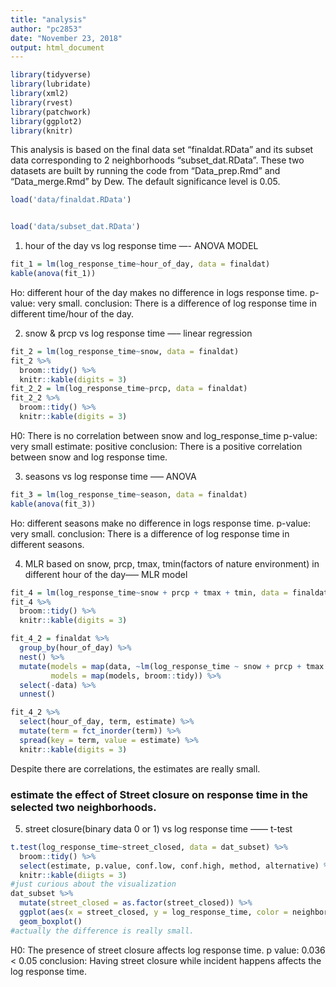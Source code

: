 ```yaml
---
title: "analysis"
author: "pc2853"
date: "November 23, 2018"
output: html_document
---
```


```r
library(tidyverse)
library(lubridate)
library(xml2)
library(rvest)
library(patchwork)
library(ggplot2)
library(knitr)
```

This analysis is based on the final data set "finaldat.RData" and its subset data corresponding to 2 neighborhoods "subset_dat.RData". These two datasets are built by running the code from "Data_prep.Rmd" and "Data_merge.Rmd" by Dew. The default significance level is 0.05.

```r
load('data/finaldat.RData')


load('data/subset_dat.RData')


```

1. hour of the day vs log response time ---- ANOVA MODEL

```r
fit_1 = lm(log_response_time~hour_of_day, data = finaldat)
kable(anova(fit_1))
```

Ho: different hour of the day makes no difference in logs response time.
p-value: very small.
conclusion: There is a difference of log response time in different time/hour of the day.

2. snow & prcp vs log response time ----- linear regression
```r
fit_2 = lm(log_response_time~snow, data = finaldat)
fit_2 %>% 
  broom::tidy() %>% 
  knitr::kable(digits = 3)
fit_2_2 = lm(log_response_time~prcp, data = finaldat)
fit_2_2 %>% 
  broom::tidy() %>% 
  knitr::kable(digits = 3)

```


H0: There is no correlation between snow and log_response_time
p-value: very small
estimate: positive
conclusion: There is a positive correlation between snow and log response time. 

3. seasons vs log response time ----- ANOVA
```r
fit_3 = lm(log_response_time~season, data = finaldat)
kable(anova(fit_3))
```

Ho: different seasons make no difference in logs response time.
p-value: very small.
conclusion: There is a difference of log response time in different seasons.

4. MLR based on snow, prcp, tmax, tmin(factors of nature environment) in different hour of the day----- MLR model
```r
fit_4 = lm(log_response_time~snow + prcp + tmax + tmin, data = finaldat)
fit_4 %>% 
  broom::tidy() %>% 
  knitr::kable(digits = 3)

fit_4_2 = finaldat %>% 
  group_by(hour_of_day) %>% 
  nest() %>% 
  mutate(models = map(data, ~lm(log_response_time ~ snow + prcp + tmax + tmin, data = .x)),
         models = map(models, broom::tidy)) %>% 
  select(-data) %>% 
  unnest()

fit_4_2 %>% 
  select(hour_of_day, term, estimate) %>% 
  mutate(term = fct_inorder(term)) %>% 
  spread(key = term, value = estimate) %>% 
  knitr::kable(digits = 3)
```

Despite there are correlations, the estimates are really small. 


### estimate the effect of Street closure on response time in the selected two neighborhoods. 
5. street closure(binary data 0 or 1) vs log response time ------ t-test
```r
t.test(log_response_time~street_closed, data = dat_subset) %>% 
  broom::tidy() %>% 
  select(estimate, p.value, conf.low, conf.high, method, alternative) %>% 
  knitr::kable(diigts = 3)
#just curious about the visualization
dat_subset %>% 
  mutate(street_closed = as.factor(street_closed)) %>% 
  ggplot(aes(x = street_closed, y = log_response_time, color = neighborhood)) + 
  geom_boxplot()
#actually the difference is really small.  

```

H0: The presence of street closure affects log response time.
p value: 0.036 < 0.05
conclusion: Having street closure while incident happens affects the log response time. 

